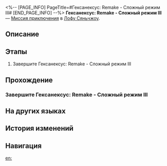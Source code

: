 <%-- [PAGE_INFO]
PageTitle=#Гексанексус: Remake - Сложный режим III#
[END_PAGE_INFO] --%>
{{Дополнить|Диалоги.}}
{{Миссия Инфобокс
|id              = 8025221
|Название        = 
|Изображение     = Миссия Гексанексус Remake - Сложный режим III.png
|Тип             = Миссия приключения
|Событие         = 
|Глава           = 
|Условия         = 
|Персонажи       = Первопроходец
|СтартЛокация    = [[Лофу Сяньчжоу]] — [[Дом кандалов]]
|Мир             = Лофу Сяньчжоу
|Предыдущая      = 
|Следующая       = 
|Награды         = 
}}
'''Гексанексус: Remake - Сложный режим III''' — [[Миссия приключения]] в [[Лофу Сяньчжоу]].

==Описание==
{{Описание|<!--официальное описание из Перекрёстка судеб-->}}

==Этапы==
# Завершите Гексанексус: Remake - Сложный режим III

==Прохождение==
{{Дополнить}}
===Завершите Гексанексус: Remake - Сложный режим III===
{{Описание миссии|тип=Миссия приключения|локация=Дом кандалов|Завершите Гексанексус: Remake - Сложный режим III}}
{{Диалог Начало}}
{{Диалог Конец}}

==На других языках==
{{На других языках
|en   = Hexanexus: Remake Hard Mode III
|zhs  = 「枘凿六合•Remake」困难模式III
|zht  = 「枘鑿六合•Remake」困難模式III
|ja   = 「枘構立方・リメイク」難易度・困難III
|ko   = 「모순된 결합체•Remake」 어려움 모드 III
|es   = Hexanexus: Reedición: modo difícil&nbsp;III
|fr   = Mode difficile III de l'Hexanexus V2
|ru   = Гексанексус: Remake - Сложный режим III
|th   = Hexanexus: Remake โหมดยาก III
|vi   = "Khối Lục Giác - Remake" Chế Độ Khó III
|de   = Hexanexus: Remake – Schwerer Modus III
|id   = "Hexanexus: Remake" Mode Sulit III
|pt   = Hexanexus: Remake - Modo Difícil III
}}

==История изменений==
{{История изменений|3.5}}

==Навигация==
{{Миссия приключения Навбокс|Глава }}

[[en:]]
